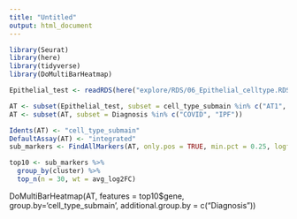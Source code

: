 ```yaml
---
title: "Untitled"
output: html_document
---
```



```r
library(Seurat)
library(here)
library(tidyverse)
library(DoMultiBarHeatmap)
```

```r
Epithelial_test <- readRDS(here("explore/RDS/06_Epithelial_celltype.RDS"))
```
```r
AT <- subset(Epithelial_test, subset = cell_type_submain %in% c("AT1", "AT2"))
AT <- subset(AT, subset = Diagnosis %in% c("COVID", "IPF"))
```

```r
Idents(AT) <- "cell_type_submain"
DefaultAssay(AT) <- "integrated"
sub_markers <- FindAllMarkers(AT, only.pos = TRUE, min.pct = 0.25, logfc.threshold = 0.25)

top10 <- sub_markers %>% 
  group_by(cluster) %>% 
  top_n(n = 30, wt = avg_log2FC)

```

DoMultiBarHeatmap(AT, features = top10$gene, group.by='cell_type_submain', additional.group.by = c("Diagnosis")) 
